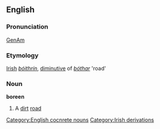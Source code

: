 ==English==
===Pronunciation===
[[w:General American|GenAm]] {{IPA|[b&#596;&#633;&#712;in]}}

===Etymology===
[[Irish]] ''[[bóithrín]]'', [[diminutive]] of ''[[bóthar]]'' 'road'

===Noun===
'''boreen'''
#A [[dirt]] [[road]]

[[Category:English cocnrete nouns]]
[[Category:Irish derivations]]